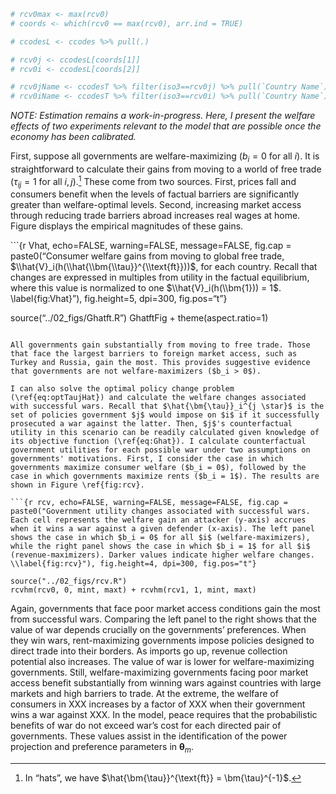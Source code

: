 ```r

# rcv0max <- max(rcv0)
# coords <- which(rcv0 == max(rcv0), arr.ind = TRUE)

# ccodesL <- ccodes %>% pull(.)

# rcv0j <- ccodesL[coords[1]]
# rcv0i <- ccodesL[coords[2]]

# rcv0jName <- ccodesT %>% filter(iso3==rcv0j) %>% pull(`Country Name`)
# rcv0iName <- ccodesT %>% filter(iso3==rcv0i) %>% pull(`Country Name`)

```

*NOTE: Estimation remains a work-in-progress. Here, I present the welfare effects of two experiments relevant to the model that are possible once the economy has been calibrated.*


First, suppose all governments are welfare-maximizing ($b_i=0$ for all $i$). It is straightforward to calculate their gains from moving to a world of free trade ($\tau_{ij} = 1$ for all $i, j$).^[In "hats", we have $\hat{\bm{\tau}}^{\text{ft}} = \bm{\tau}^{-1}$.] These come from two sources. First, prices fall and consumers benefit when the levels of factual barriers are significantly greater than welfare-optimal levels. Second, increasing market access through reducing trade barriers abroad increases real wages at home. Figure \ref{fig:Vhat} displays the empirical magnitudes of these gains. 

```{r Vhat, echo=FALSE, warning=FALSE, message=FALSE, fig.cap = paste0("Consumer welfare gains from moving to global free trade, $\\hat{V}_i(h(\\hat{\\bm{\\tau}}^{\\text{ft}}))$, for each country. Recall that changes are expressed in multiples from utility in the factual equilibrium, where this value is normalized to one $\\hat{V}_i(h(\\bm{1})) = 1$. \\label{fig:Vhat}"), fig.height=5, dpi=300, fig.pos="t"}

source("../02_figs/Ghatft.R")
GhatftFig + theme(aspect.ratio=1)

```

All governments gain substantially from moving to free trade. Those that face the largest barriers to foreign market access, such as Turkey and Russia, gain the most. This provides suggestive evidence that governments are not welfare-maximizers ($b_i > 0$). 

I can also solve the optimal policy change problem (\ref{eq:optTaujHat}) and calculate the welfare changes associated with successful wars. Recall that $\hat{\bm{\tau}}_i^{j \star}$ is the set of policies government $j$ would impose on $i$ if it successfully prosecuted a war against the latter. Then, $j$'s counterfactual utility in this scenario can be readily calculated given knowledge of its objective function (\ref{eq:Ghat}). I calculate counterfactual government utilities for each possible war under two assumptions on governments' motivations. First, I consider the case in which governments maximize consumer welfare ($b_i = 0$), followed by the case in which governments maximize rents ($b_i = 1$). The results are shown in Figure \ref{fig:rcv}.

```{r rcv, echo=FALSE, warning=FALSE, message=FALSE, fig.cap = paste0("Government utility changes associated with successful wars. Each cell represents the welfare gain an attacker (y-axis) accrues when it wins a war against a given defender (x-axis). The left panel shows the case in which $b_i = 0$ for all $i$ (welfare-maximizers), while the right panel shows the case in which $b_i = 1$ for all $i$ (revenue-maximizers). Darker values indicate higher welfare changes. \\label{fig:rcv}"), fig.height=4, dpi=300, fig.pos="t"}

source("../02_figs/rcv.R")
rcvhm(rcv0, 0, mint, maxt) + rcvhm(rcv1, 1, mint, maxt)

```

Again, governments that face poor market access conditions gain the most from successful wars. Comparing the left panel to the right shows that the value of war depends crucially on the governments' preferences. When they win wars, rent-maximizing governments impose policies designed to direct trade into their borders. As imports go up, revenue collection potential also increases. The value of war is lower for welfare-maximizing governments. Still, welfare-maximizing governments facing poor market access benefit substantially from winning wars against countries with large markets and high barriers to trade. At the extreme, the welfare of consumers in XXX increases by a factor of XXX when their government wins a war against XXX. In the model, peace requires that the probabilistic benefits of war do not exceed war's cost for each directed pair of governments. These values assist in the identification of the power projection and preference parameters in $\bm{\theta}_m$.